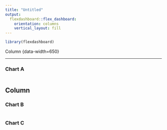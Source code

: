 ```yaml
---
title: "Untitled"
output: 
  flexdashboard::flex_dashboard:
    orientation: columns
    vertical_layout: fill
---
```


```r
library(flexdashboard)
```

Column {data-width=650}

-----------------------------------------------------------------------

### Chart A

```r

```

Column {data-width=350}
-----------------------------------------------------------------------

### Chart B

```r

```

### Chart C

```r

```


